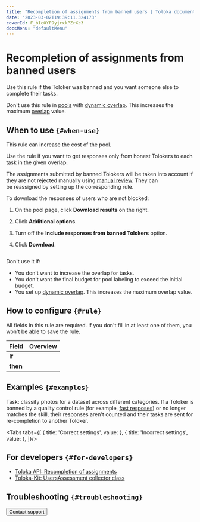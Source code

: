 ```yaml
---
title: "Recompletion of assignments from banned users | Toloka documentation"
date: "2023-03-02T19:39:11.324173"
coverId: F_bIcOYF9yjrxkPZrXc3
docsMenu: "defaultMenu"
---
```



# Recompletion of assignments from banned users

Use this rule if the Toloker was banned and you want someone else to complete their tasks.

<Note mode="note" title="Note">

Don't use this rule in [pools](/docs/glossary#pool) with [dynamic overlap](/docs/guide/dynamic-overlap). This increases the maximum [overlap](/docs/glossary#overlap) value.

</Note>

## When to use `{#when-use}`

<Note mode="restriction" title="Alert">

This rule can increase the cost of the pool.

</Note>

Use the rule if you want to get responses only from honest Tolokers to each task in the given overlap.

The assignments submitted by banned Tolokers will be taken into account if they are not rejected manually using [manual review](/docs/glossary#assignment-review). They can be reassigned by setting up the corresponding rule.

To download the responses of users who are not blocked:

1. On the pool page, click **Download results** on the right.

1. Click **Additional options**.

1. Turn off the **Include responses from banned Tolokers** option.

1. Click **Download**.

<Image width="700px" withBackground imageId="1677773298999" alt="" />

Don't use it if:

- You don't want to increase the overlap for tasks.
- You don't want the final budget for pool labeling to exceed the initial budget.
- You set up [dynamic overlap](/docs/guide/dynamic-overlap). This increases the maximum overlap value.

## How to configure `{#rule}`
<Note mode="restriction" title="Alert">

All fields in this rule are required. If you don't fill in at least one of them, you won't be able to save the rule.

</Note>

**Field** | **Overview**
----- | -----
**If** | <RestoreTaskOverlapTable1/>
**then** | <RestoreTaskOverlapTable2/>

## Examples `{#examples}`
Task: classify photos for a dataset across different categories. If a Toloker is banned by a quality control rule (for example, [fast resposes](/docs/guide/quick-answers)) or no longer matches the skill, their responses aren't counted and their tasks are sent for re-completion to another Toloker.

<Tabs tabs={[
  { title: 'Correct settings', value: <RestoreTaskOverlapList1/> },
  { title: 'Incorrect settings', value: <RestoreTaskOverlapList2/> },
]}/>

## For developers `{#for-developers}`

- [Toloka API: Recompletion of assignments](/docs/api/restore-task-overlap)
- [Toloka-Kit: UsersAssessment collector class](/docs/toloka-kit/reference/toloka.client.collectors.UsersAssessment)

## Troubleshooting `{#troubleshooting}`

<FaqOverlap/>

<FaqChangeOverlap/>

<FaqSkillForEveryPool/>

<FaqSkillForDifferentProjects/>

<FaqOutputFormat/>

<FaqClassifyUsers/>

<Button view="defaultInverse" size="l" type="link" url="/docs/guide/troubleshooting/support?form-source=guide-restore-task-overlap">Contact support</Button>
